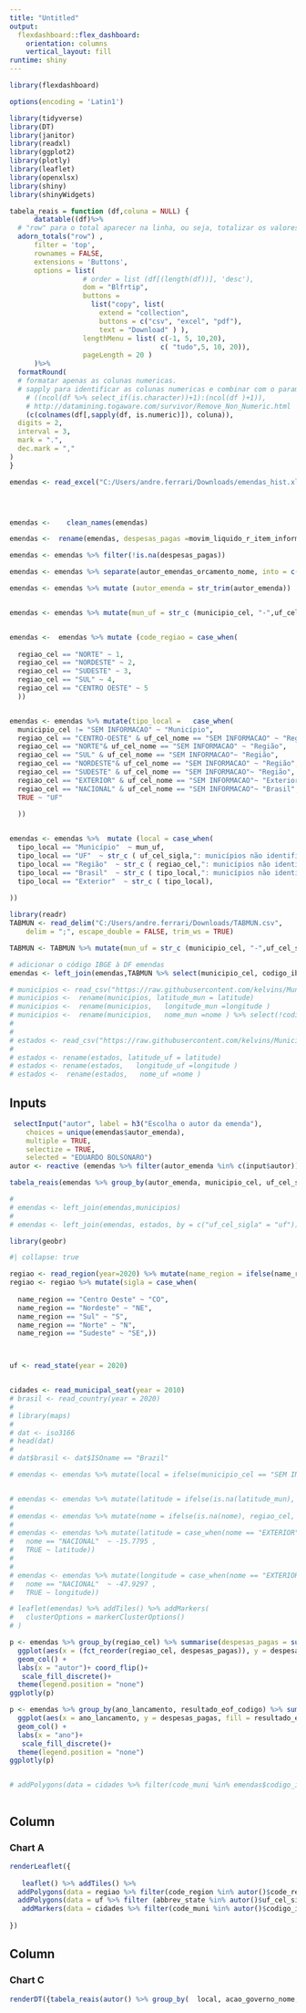 ```yaml
---
title: "Untitled"
output: 
  flexdashboard::flex_dashboard:
    orientation: columns
    vertical_layout: fill
runtime: shiny
---
```


```r
library(flexdashboard)
```

```r
options(encoding = 'Latin1')
```


```r
library(tidyverse)
library(DT)
library(janitor)
library(readxl)
library(ggplot2)
library(plotly)
library(leaflet)
library(openxlsx)
library(shiny)
library(shinyWidgets)
```

```r
tabela_reais = function (df,coluna = NULL) {
      datatable((df)%>%
  # "row" para o total aparecer na linha, ou seja, totalizar os valores de uma coluna
  adorn_totals("row") ,
      filter = 'top', 
      rownames = FALSE,
      extensions = 'Buttons',
      options = list( 
                  # order = list (df[(length(df))], 'desc'),
                  dom = "Blfrtip",
                  buttons = 
                    list("copy", list(
                      extend = "collection",
                      buttons = c("csv", "excel", "pdf"),
                      text = "Download" ) ),
                  lengthMenu = list( c(-1, 5, 10,20),
                                     c( "tudo",5, 10, 20)),
                  pageLength = 20 )
      )%>%
  formatRound(
  # formatar apenas as colunas numericas.
  # sapply para identificar as colunas numericas e combinar com o parametro COLUNA
    # ((ncol(df %>% select_if(is.character))+1):(ncol(df )+1)),
    # http://datamining.togaware.com/survivor/Remove_Non_Numeric.html
    (c(colnames(df[,sapply(df, is.numeric)]), coluna)),
  digits = 2,
  interval = 3,
  mark = ".",
  dec.mark = ","
) 
}
```

```r
emendas <- read_excel("C:/Users/andre.ferrari/Downloads/emendas_hist.xlsx",     skip = 9)




emendas <-    clean_names(emendas)

emendas <-  rename(emendas, despesas_pagas =movim_liquido_r_item_informacao )

emendas <- emendas %>% filter(!is.na(despesas_pagas))

emendas <- emendas %>% separate(autor_emendas_orcamento_nome, into = c("autor_emenda","numero_emenda"), sep = "/" )

emendas <- emendas %>% mutate (autor_emenda = str_trim(autor_emenda))


emendas <- emendas %>% mutate(mun_uf = str_c (municipio_cel, "-",uf_cel_sigla))


emendas <-  emendas %>% mutate (code_regiao = case_when(
  
  regiao_cel == "NORTE" ~ 1,
  regiao_cel == "NORDESTE" ~ 2,
  regiao_cel == "SUDESTE" ~ 3,
  regiao_cel == "SUL" ~ 4,
  regiao_cel == "CENTRO OESTE" ~ 5
  ))


emendas <- emendas %>% mutate(tipo_local =   case_when(
  municipio_cel != "SEM INFORMACAO" ~ "Município",
  regiao_cel == "CENTRO-OESTE" & uf_cel_nome == "SEM INFORMACAO" ~ "Região",
  regiao_cel == "NORTE"& uf_cel_nome == "SEM INFORMACAO" ~ "Região",
  regiao_cel == "SUL" & uf_cel_nome == "SEM INFORMACAO"~ "Região",
  regiao_cel == "NORDESTE"& uf_cel_nome == "SEM INFORMACAO" ~ "Região",
  regiao_cel == "SUDESTE" & uf_cel_nome == "SEM INFORMACAO"~ "Região",
  regiao_cel == "EXTERIOR" & uf_cel_nome == "SEM INFORMACAO"~ "Exterior",
  regiao_cel == "NACIONAL" & uf_cel_nome == "SEM INFORMACAO"~ "Brasil",
  TRUE ~ "UF"
  
  ))


emendas <- emendas %>%  mutate (local = case_when(
  tipo_local == "Município"  ~ mun_uf,
  tipo_local == "UF"  ~ str_c ( uf_cel_sigla,": municípios não identificados"),
  tipo_local == "Região"  ~ str_c ( regiao_cel,": municípios não identificados"),
  tipo_local == "Brasil"  ~ str_c ( tipo_local,": municípios não identificados"),
  tipo_local == "Exterior"  ~ str_c ( tipo_local),
  
))

library(readr)
TABMUN <- read_delim("C:/Users/andre.ferrari/Downloads/TABMUN.csv", 
    delim = ";", escape_double = FALSE, trim_ws = TRUE) 

TABMUN <- TABMUN %>% mutate(mun_uf = str_c (municipio_cel, "-",uf_cel_sigla))

# adicionar o código IBGE à DF emendas
emendas <- left_join(emendas,TABMUN %>% select(municipio_cel, codigo_ibge))

# municipios <- read_csv("https://raw.githubusercontent.com/kelvins/Municipios-Brasileiros/main/csv/municipios.csv")
# municipios <-  rename(municipios, latitude_mun = latitude)
# municipios <-  rename(municipios,   longitude_mun =longitude )
# municipios <-  rename(municipios,   nome_mun =nome ) %>% select(!codigo_uf)
# 
# 
# estados <- read_csv("https://raw.githubusercontent.com/kelvins/Municipios-Brasileiros/main/csv/estados.csv")
# 
# estados <- rename(estados, latitude_uf = latitude)
# estados <- rename(estados,   longitude_uf =longitude )
# estados <-  rename(estados,   nome_uf =nome )
```


Inputs {.sidebar}
-------------------------------------
```r
 selectInput("autor", label = h3("Escolha o autor da emenda"), 
    choices = unique(emendas$autor_emenda), 
    multiple = TRUE,
    selectize = TRUE,
    selected = "EDUARDO BOLSONARO")
autor <- reactive (emendas %>% filter(autor_emenda %in% c(input$autor)))

```


```r
tabela_reais(emendas %>% group_by(autor_emenda, municipio_cel, uf_cel_sigla, regiao_cel) %>% summarise(valor_pago = sum(despesas_pagas)))
```

```r


# 
# emendas <- left_join(emendas,municipios)
# 
# emendas <- left_join(emendas, estados, by = c("uf_cel_sigla" = "uf"))
```


```r
library(geobr)

#| collapse: true

regiao <- read_region(year=2020) %>% mutate(name_region = ifelse(name_region == "Centro Oeste", "Centro-Oeste", name_region))
regiao <- regiao %>% mutate(sigla = case_when(
  
  name_region == "Centro Oeste" ~ "CO",
  name_region == "Nordeste" ~ "NE",
  name_region == "Sul" ~ "S",
  name_region == "Norte" ~ "N",
  name_region == "Sudeste" ~ "SE",))



uf <- read_state(year = 2020)


cidades <- read_municipal_seat(year = 2010)
# brasil <- read_country(year = 2020)
# 
# library(maps)
# 
# dat <- iso3166
# head(dat)
# 
# dat$brasil <- dat$ISOname == "Brazil"
```
```r

# emendas <- emendas %>% mutate(local = ifelse(municipio_cel == "SEM INFORMACAO", regiao_cel, str_c(municipio_cel, "-", uf_cel_sigla)))



```


```r
# emendas <- emendas %>% mutate(latitude = ifelse(is.na(latitude_mun), latitude_uf, latitude_mun), longitude = ifelse(is.na(longitude_mun), longitude_uf, longitude_mun), nome = ifelse(is.na(nome_mun), nome_uf, str_c(nome_mun, "-",uf_cel_sigla)))
# 
# emendas <- emendas %>% mutate(nome = ifelse(is.na(nome), regiao_cel, nome))
# 
# emendas <- emendas %>% mutate(latitude = case_when(nome == "EXTERIOR" ~ -15.7795 ,
#   nome == "NACIONAL"  ~ -15.7795 ,
#   TRUE ~ latitude))
# 
# 
# emendas <- emendas %>% mutate(longitude = case_when(nome == "EXTERIOR" ~ - 32 ,
#   nome == "NACIONAL"  ~ -47.9297 ,
#   TRUE ~ longitude))
```

```r
# leaflet(emendas) %>% addTiles() %>% addMarkers(
#   clusterOptions = markerClusterOptions()
# )
```

```r
p <- emendas %>% group_by(regiao_cel) %>% summarise(despesas_pagas = sum(despesas_pagas)) %>%
  ggplot(aes(x = (fct_reorder(regiao_cel, despesas_pagas)), y = despesas_pagas, fill = regiao_cel)) +
  geom_col() + 
  labs(x = "autor")+ coord_flip()+
   scale_fill_discrete()+
  theme(legend.position = "none")  
ggplotly(p)

```
```r
p <- emendas %>% group_by(ano_lancamento, resultado_eof_codigo) %>% summarise(despesas_pagas = sum(despesas_pagas)) %>%
  ggplot(aes(x = ano_lancamento, y = despesas_pagas, fill = resultado_eof_codigo)) +
  geom_col() + 
  labs(x = "ano")+ 
   scale_fill_discrete()+
  theme(legend.position = "none")  
ggplotly(p)
```
```r


```

```r


# addPolygons(data = cidades %>% filter(code_muni %in% emendas$codigo_ibge), fillColor = "red", stroke = FALSE)
```


```r

```




Column {data-width=450}
-----------------------------------------------------------------------

### Chart A

```r



renderLeaflet({
  
   leaflet() %>% addTiles() %>%
  addPolygons(data = regiao %>% filter(code_region %in% autor()$code_regiao))  %>%
  addPolygons(data = uf %>% filter (abbrev_state %in% autor()$uf_cel_sigla), fillColor = topo.colors(10, alpha = NULL), stroke = FALSE) %>% 
   addMarkers(data = cidades %>% filter(code_muni %in% autor()$codigo_ibge),  clusterOptions = markerClusterOptions())
  
})

```

Column {data-width=550}
-----------------------------------------------------------------------


### Chart C

```r


renderDT({tabela_reais(autor() %>% group_by(  local, acao_governo_nome, programa_governo_nome) %>% summarise(valor_pago = sum(despesas_pagas)))}) 
```

